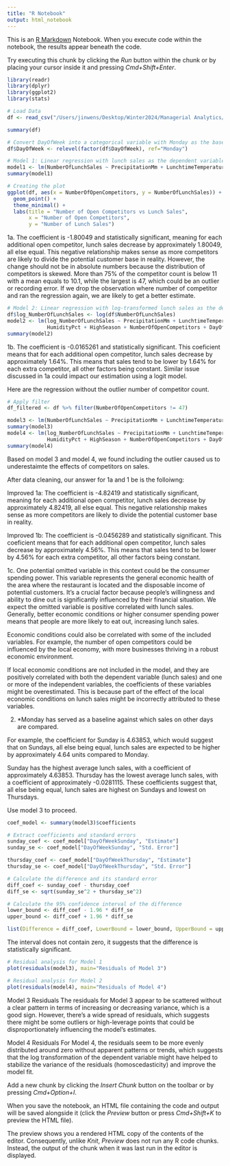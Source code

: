 ```yaml
---
title: "R Notebook"
output: html_notebook
---
```


This is an [R Markdown](http://rmarkdown.rstudio.com) Notebook. When you execute code within the notebook, the results appear beneath the code. 

Try executing this chunk by clicking the *Run* button within the chunk or by placing your cursor inside it and pressing *Cmd+Shift+Enter*. 

```r
library(readr)
library(dplyr)
library(ggplot2)
library(stats)
```
```r
# Load Data
df <- read_csv("/Users/jinwens/Desktop/Winter2024/Managerial Analytics/strt-analytics-assignments/GroupAssignment #1/lunchsales-1.csv")
```
```r
summary(df)
```

```r
# Convert DayOfWeek into a categorical variable with Monday as the baseline
df$DayOfWeek <- relevel(factor(df$DayOfWeek), ref="Monday")
```

```r
# Model 1: Linear regression with lunch sales as the dependent variable
model1 <- lm(NumberOfLunchSales ~ PrecipitationMm + LunchtimeTemperatureCelsius + HumidityPct + HighSeason + NumberOfOpenCompetitors + DayOfWeek, data=df)
summary(model1)
```
```r
# Creating the plot
ggplot(df, aes(x = NumberOfOpenCompetitors, y = NumberOfLunchSales)) +
  geom_point() +
  theme_minimal() +
  labs(title = "Number of Open Competitors vs Lunch Sales",
       x = "Number of Open Competitors",
       y = "Number of Lunch Sales")
```

1a. 
The coefficient is -1.80049 and statistically significant, meaning for each additional open competitor, lunch sales decrease by approximately 1.80049, all else equal. This negative relationship makes sense as more competitors are likely to divide the potential customer base in reality. However, the change should not be in absolute numbers because the distribution of competitors is skewed.  More than 75% of the competitor count is below 11 with a mean equals to 10.1, while the largest is 47, which could be an outlier or recording error. If we drop the observation where number of competitor and ran the regression again, we are likely to get a better estimate. 


```r
# Model 2: Linear regression with log-transformed lunch sales as the dependent variable
df$log_NumberOfLunchSales <- log(df$NumberOfLunchSales)
model2 <- lm(log_NumberOfLunchSales ~ PrecipitationMm + LunchtimeTemperatureCelsius +
             HumidityPct + HighSeason + NumberOfOpenCompetitors + DayOfWeek, data=df)
summary(model2)

```
1b. 
The coefficient is -0.0165261 and statistically significant. This coeficient means that for each additional open competitor, lunch sales decrease by approximately 1.64%. This means that sales tend to be lower by 1.64% for each extra competitor, all other factors being constant. Similar issue discussed in 1a could impact our estimation using a logit model. 

Here are the regression without the outlier number of competitor count. 
```r
# Apply filter
df_filtered <- df %>% filter(NumberOfOpenCompetitors != 47)
```

```r
model3 <- lm(NumberOfLunchSales ~ PrecipitationMm + LunchtimeTemperatureCelsius + HumidityPct + HighSeason + NumberOfOpenCompetitors + DayOfWeek, data=df_filtered)
summary(model3)
model4 <- lm(log_NumberOfLunchSales ~ PrecipitationMm + LunchtimeTemperatureCelsius +
             HumidityPct + HighSeason + NumberOfOpenCompetitors + DayOfWeek, data=df_filtered)
summary(model4)
```
Based on model 3 and model 4, we found including the outlier caused us to underestaimte the effects of competitors on sales. 

After data cleaning, our answer for 1a and 1 be is the folloiwng: 

Improved 1a: 
The coefficient is   -4.82419  and statistically significant, meaning for each additional open competitor, lunch sales decrease by approximately 4.82419, all else equal. This negative relationship makes sense as more competitors are likely to divide the potential customer base in reality. 

Improved 1b: 
The coefficient is -0.0456289 and statistically significant. This coeficient means that for each additional open competitor, lunch sales decrease by approximately  4.56%. This means that sales tend to be lower by 4.56% for each extra competitor, all other factors being constant. 

1c. 
One potential omitted variable in this context could be the consumer spending power. This variable represents the general economic health of the area where the restaurant is located and the disposable income of potential customers. It's a crucial factor because people's willingness and ability to dine out is significantly influenced by their financial situation. We expect the omitted variable is positive correlated with lunch sales. Generally, better economic conditions or higher consumer spending power means that people are more likely to eat out, increasing lunch sales.

Economic conditions could also be correlated with some of the included variables. For example, the number of open competitors could be influenced by the local economy, with more businesses thriving in a robust economic environment.

If local economic conditions are not included in the model, and they are positively correlated with both the dependent variable (lunch sales) and one or more of the independent variables, the coefficients of these variables might be overestimated. This is because part of the effect of the local economic conditions on lunch sales might be incorrectly attributed to these variables.

2. 
*Monday has served as a baseline against which sales on other days are compared.

For example, the coefficient for Sunday is 4.63853, which would suggest that on Sundays, all else being equal, lunch sales are expected to be higher by approximately 4.64 units compared to Monday. 

Sunday has the highest average lunch sales, with a coefficient of approximately 4.63853.
Thursday has the lowest average lunch sales, with a coefficient of approximately   -0.0281115.
These coefficients suggest that, all else being equal, lunch sales are highest on Sundays and lowest on Thursdays.

Use model 3 to proceed. 
```r

coef_model <- summary(model3)$coefficients

# Extract coefficients and standard errors
sunday_coef <- coef_model["DayOfWeekSunday", "Estimate"]
sunday_se <- coef_model["DayOfWeekSunday", "Std. Error"]

thursday_coef <- coef_model["DayOfWeekThursday", "Estimate"]
thursday_se <- coef_model["DayOfWeekThursday", "Std. Error"]

# Calculate the difference and its standard error
diff_coef <- sunday_coef - thursday_coef
diff_se <- sqrt(sunday_se^2 + thursday_se^2)

# Calculate the 95% confidence interval of the difference
lower_bound <- diff_coef - 1.96 * diff_se
upper_bound <- diff_coef + 1.96 * diff_se

list(Difference = diff_coef, LowerBound = lower_bound, UpperBound = upper_bound)
```
The interval does not contain zero, it suggests that the difference is statistically significant.

```r
# Residual analysis for Model 1
plot(residuals(model3), main="Residuals of Model 3")

# Residual analysis for Model 2
plot(residuals(model4), main="Residuals of Model 4")
```
Model 3 Residuals
The residuals for Model 3 appear to be scattered without a clear pattern in terms of increasing or decreasing variance, which is a good sign. However, there's a wide spread of residuals, which suggests there might be some outliers or high-leverage points that could be disproportionately influencing the model's estimates.

Model 4 Residuals
For Model 4, the residuals seem to be more evenly distributed around zero without apparent patterns or trends, which suggests that the log transformation of the dependent variable might have helped to stabilize the variance of the residuals (homoscedasticity) and improve the model fit.




Add a new chunk by clicking the *Insert Chunk* button on the toolbar or by pressing *Cmd+Option+I*.

When you save the notebook, an HTML file containing the code and output will be saved alongside it (click the *Preview* button or press *Cmd+Shift+K* to preview the HTML file). 

The preview shows you a rendered HTML copy of the contents of the editor. Consequently, unlike *Knit*, *Preview* does not run any R code chunks. Instead, the output of the chunk when it was last run in the editor is displayed.

